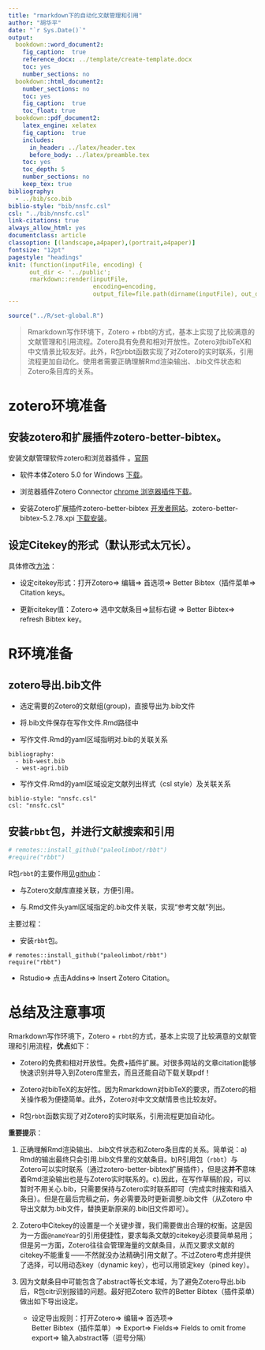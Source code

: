 ```yaml
---
title: "rmarkdown下的自动化文献管理和引用"
author: "胡华平"
date: "`r Sys.Date()`"
output: 
  bookdown::word_document2: 
    fig_caption:  true
    reference_docx: ../template/create-template.docx
    toc: yes
    number_sections: no
  bookdown::html_document2:
    number_sections: no
    toc: yes
    fig_caption:  true
    toc_float: true
  bookdown::pdf_document2:
    latex_engine: xelatex
    fig_caption:  true
    includes:
      in_header: ../latex/header.tex
      before_body: ../latex/preamble.tex
    toc: yes
    toc_depth: 5
    number_sections: no
    keep_tex: true
bibliography: 
  - ../bib/sco.bib
biblio-style: "bib/nnsfc.csl"
csl: "../bib/nnsfc.csl"
link-citations: true
always_allow_html: yes
documentclass: article
classoption: [(landscape,a4paper),(portrait,a4paper)]
fontsize: "12pt"
pagestyle: "headings"
knit: (function(inputFile, encoding) { 
      out_dir <- '../public';
      rmarkdown::render(inputFile,
                        encoding=encoding, 
                        output_file=file.path(dirname(inputFile), out_dir, 'demo-02-zetero-with-citer.docx')) })
---
```



```r
source("../R/set-global.R")
```


> 
Rmarkdown写作环境下，Zotero + rbbt的方式，基本上实现了比较满意的文献管理和引用流程。Zotero具有免费和相对开放性。Zotero对bibTeX和中文情景比较友好。此外，R包rbbt函数实现了对Zotero的实时联系，引用流程更加自动化。使用者需要正确理解Rmd渲染输出、.bib文件状态和Zotero条目库的关系。

# zotero环境准备


## 安装zotero和扩展插件zotero-better-bibtex。

安装文献管理软件zotero和浏览器插件 。[官网](https://www.zotero.org/)

- 软件本体Zotero 5.0 for Windows [下载](https://www.zotero.org/download/client/dl?channel=release&platform=win32&version=5.0.89)。

- 浏览器插件Zotero Connector [chrome 浏览器插件下载](https://chrome.google.com/webstore/detail/ekhagklcjbdpajgpjgmbionohlpdbjgc)。

- 安装Zotero扩展插件zotero-better-bibtex [开发者网站](https://retorque.re/zotero-better-bibtex/)。zotero-better-bibtex-5.2.78.xpi [下载安装](https://github.com/retorquere/zotero-better-bibtex/releases)。


## 设定Citekey的形式（默认形式太冗长）。

具体修改[方法](https://retorque.re/zotero-better-bibtex/citing/)：

- 设定citekey形式：打开Zotero$\Rightarrow$ 编辑$\Rightarrow$ 首选项$\Rightarrow$ Better Bibtex（插件菜单$\Rightarrow$ Citation keys。

- 更新citekey值：Zotero$\Rightarrow$ 选中文献条目$\Rightarrow$鼠标右键 $\Rightarrow$  Better Bibtex$\Rightarrow$ refresh Bibtex key。




# R环境准备


## zotero导出.bib文件

- 选定需要的Zotero的文献组(group)，直接导出为.bib文件

- 将.bib文件保存在写作文件.Rmd路径中

-  写作文件.Rmd的yaml区域指明对.bib的关联关系

```
bibliography: 
  - bib-west.bib
  - west-agri.bib
```

- 写作文件.Rmd的yaml区域设定文献列出样式（csl style）及关联关系
    

```
biblio-style: "nnsfc.csl"
csl: "nnsfc.csl"
```


## 安装`rbbt`包，并进行文献搜索和引用

```r
# remotes::install_github("paleolimbot/rbbt")
#require("rbbt")
```

R包`rbbt`的主要作用[见github](https://github.com/paleolimbot/rbbt)：

- 与Zotero文献库直接关联，方便引用。

- 与.Rmd文件头yaml区域指定的.bib文件关联，实现“参考文献”列出。

主要过程：

- 安装`rbbt`包。

```
# remotes::install_github("paleolimbot/rbbt")
require("rbbt")
```

- Rstudio$\Rightarrow$ 点击Addins$\Rightarrow$ Insert Zotero Citation。




# 总结及注意事项

Rmarkdown写作环境下，Zotero + `rbbt`的方式，基本上实现了比较满意的文献管理和引用流程，**优点**如下：

- Zotero的免费和相对开放性。免费+插件扩展。对很多网站的文章citation能够快速识别并导入到Zotero库里去，而且还能自动下载关联pdf！

- Zotero对bibTeX的友好性。因为Rmarkdown对bibTeX的要求，而Zotero的相关操作极为便捷简单。此外，Zotero对中文文献情景也比较友好。

- R包`rbbt`函数实现了对Zotero的实时联系，引用流程更加自动化。



**重要提示**：

1. 正确理解Rmd渲染输出、.bib文件状态和Zotero条目库的关系。简单说：a) Rmd的输出最终只会引用.bib文件里的文献条目。b)R引用包（`rbbt`）与Zotero可以实时联系（通过zotero-better-bibtex扩展插件），但是这**并不**意味着Rmd渲染输出也是与Zotero实时联系的。c).因此，在写作草稿阶段，可以暂时不用关心.bib，只需要保持与Zotero实时联系即可（完成实时搜索和插入条目）。但是在最后完稿之前，务必需要及时更新调整.bib文件（从Zotero 中导出文献为.bib文件，替换更新原来的.bib旧文件即可）。

2. Zotero中Citekey的设置是一个关键步骤，我们需要做出合理的权衡。这是因为一方面`@nameYear`的引用便捷性，要求每条文献的citekey必须要简单易用；但是另一方面，Zotero往往会管理海量的文献条目，从而又要求文献的citekey不能重复——不然就没办法精确引用文献了。不过Zotero考虑并提供了选择，可以用动态key（dynamic key），也可以用锁定key（pined key）。

3. 因为文献条目中可能包含了abstract等长文本域，为了避免Zotero导出.bib后，R包citr识别报错的问题。最好把Zotero 软件的Better Bibtex（插件菜单）做出如下导出设定。

    - 设定导出规则：打开Zotero$\Rightarrow$ 编辑$\Rightarrow$ 首选项$\Rightarrow$ Better Bibtex（插件菜单）$\Rightarrow$ Export$\Rightarrow$ Fields$\Rightarrow$  Fields to omit frome export$\Rightarrow$ 输入abstract等（逗号分隔）




